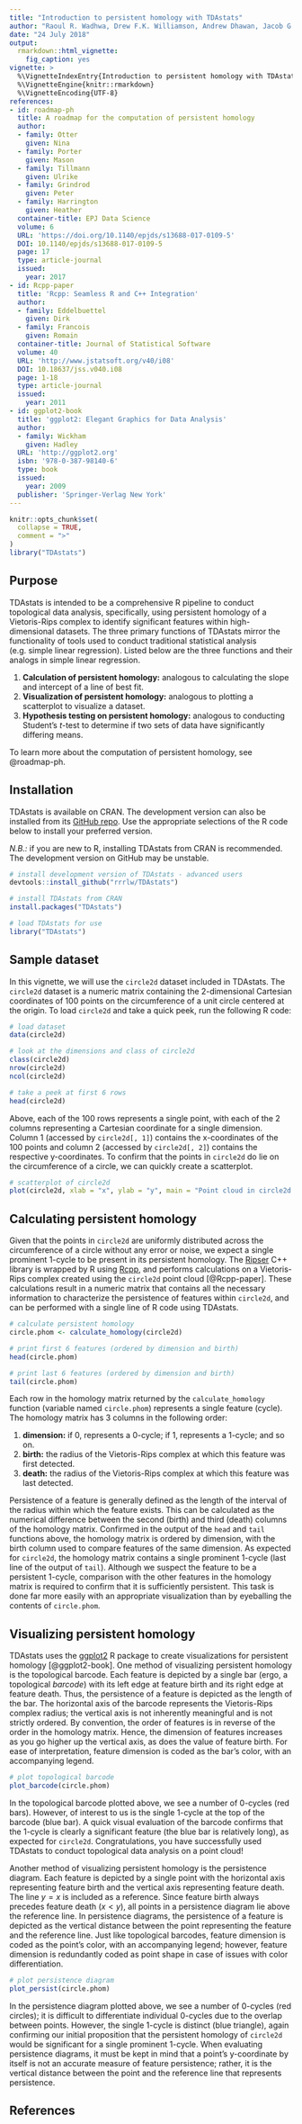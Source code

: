 ```yaml
---
title: "Introduction to persistent homology with TDAstats"
author: "Raoul R. Wadhwa, Drew F.K. Williamson, Andrew Dhawan, Jacob G. Scott"
date: "24 July 2018"
output:
  rmarkdown::html_vignette:
    fig_caption: yes
vignette: >
  %\VignetteIndexEntry{Introduction to persistent homology with TDAstats}
  %\VignetteEngine{knitr::rmarkdown}
  %\VignetteEncoding{UTF-8}
references:
- id: roadmap-ph
  title: A roadmap for the computation of persistent homology
  author:
  - family: Otter
    given: Nina
  - family: Porter
    given: Mason
  - family: Tillmann
    given: Ulrike
  - family: Grindrod
    given: Peter
  - family: Harrington
    given: Heather
  container-title: EPJ Data Science
  volume: 6
  URL: 'https://doi.org/10.1140/epjds/s13688-017-0109-5'
  DOI: 10.1140/epjds/s13688-017-0109-5
  page: 17
  type: article-journal
  issued:
    year: 2017
- id: Rcpp-paper
  title: 'Rcpp: Seamless R and C++ Integration'
  author:
  - family: Eddelbuettel
    given: Dirk
  - family: Francois
    given: Romain
  container-title: Journal of Statistical Software
  volume: 40
  URL: 'http://www.jstatsoft.org/v40/i08'
  DOI: 10.18637/jss.v040.i08
  page: 1-18
  type: article-journal
  issued:
    year: 2011
- id: ggplot2-book
  title: 'ggplot2: Elegant Graphics for Data Analysis'
  author:
  - family: Wickham
    given: Hadley
  URL: 'http://ggplot2.org'
  isbn: '978-0-387-98140-6'
  type: book
  issued:
    year: 2009
  publisher: 'Springer-Verlag New York'
---
```


```r
knitr::opts_chunk$set(
  collapse = TRUE,
  comment = ">"
)
library("TDAstats")
```

## Purpose

TDAstats is intended to be a comprehensive R pipeline to conduct topological data analysis, specifically, using persistent homology of a Vietoris-Rips complex to identify significant features within high-dimensional datasets.
The three primary functions of TDAstats mirror the functionality of tools used to conduct traditional statistical analysis (e.g. simple linear regression).
Listed below are the three functions and their analogs in simple linear regression.

1. **Calculation of persistent homology:** analogous to calculating the slope and intercept of a line of best fit.
1. **Visualization of persistent homology:** analogous to plotting a scatterplot to visualize a dataset.
1. **Hypothesis testing on persistent homology:** analogous to conducting Student's *t*-test to determine if two sets of data have significantly differing means.

To learn more about the computation of persistent homology, see @roadmap-ph.

## Installation

TDAstats is available on CRAN. The development version can also be installed from its [GitHub repo](https://github.com/rrrlw/TDAstats).
Use the appropriate selections of the R code below to install your preferred version.

*N.B.:* if you are new to R, installing TDAstats from CRAN is recommended. The development version on GitHub may be unstable.

```r
# install development version of TDAstats - advanced users
devtools::install_github("rrrlw/TDAstats")

# install TDAstats from CRAN
install.packages("TDAstats")

# load TDAstats for use
library("TDAstats")
```

## Sample dataset

In this vignette, we will use the `circle2d` dataset included in TDAstats.
The `circle2d` dataset is a numeric matrix containing the 2-dimensional Cartesian coordinates of 100 points on the circumference of a unit circle centered at the origin.
To load `circle2d` and take a quick peek, run the following R code:

```r
# load dataset
data(circle2d)

# look at the dimensions and class of circle2d
class(circle2d)
nrow(circle2d)
ncol(circle2d)

# take a peek at first 6 rows
head(circle2d)
```

Above, each of the 100 rows represents a single point, with each of the 2 columns representing a Cartesian coordinate for a single dimension.
Column 1 (accessed by `circle2d[, 1]`) contains the x-coordinates of the 100 points and column 2 (accessed by `circle2d[, 2]`) contains the respective y-coordinates.
To confirm that the points in `circle2d` do lie on the circumference of a circle, we can quickly create a scatterplot.

```r
# scatterplot of circle2d
plot(circle2d, xlab = "x", ylab = "y", main = "Point cloud in circle2d dataset")
```

## Calculating persistent homology

Given that the points in `circle2d` are uniformly distributed across the circumference of a circle without any error or noise, we expect a single prominent 1-cycle to be present in its persistent homology.
The [Ripser](https://github.com/Ripser/ripser) C++ library is wrapped by R using [Rcpp](https://github.com/RcppCore/Rcpp), and performs calculations on a Vietoris-Rips complex created using the `circle2d` point cloud [@Rcpp-paper].
These calculations result in a numeric matrix that contains all the necessary information to characterize the persistence of features within `circle2d`, and can be performed with a single line of R code using TDAstats.

```r
# calculate persistent homology
circle.phom <- calculate_homology(circle2d)

# print first 6 features (ordered by dimension and birth)
head(circle.phom)

# print last 6 features (ordered by dimension and birth)
tail(circle.phom)
```

Each row in the homology matrix returned by the `calculate_homology` function (variable named `circle.phom`) represents a single feature (cycle).
The homology matrix has 3 columns in the following order:

1. **dimension:** if 0, represents a 0-cycle; if 1, represents a 1-cycle; and so on.
1. **birth:** the radius of the Vietoris-Rips complex at which this feature was first detected.
1. **death:** the radius of the Vietoris-Rips complex at which this feature was last detected.

Persistence of a feature is generally defined as the length of the interval of the radius within which the feature exists.
This can be calculated as the numerical difference between the second (birth) and third (death) columns of the homology matrix.
Confirmed in the output of the `head` and `tail` functions above, the homology matrix is ordered by dimension, with the birth column used to compare features of the same dimension.
As expected for `circle2d`, the homology matrix contains a single prominent 1-cycle (last line of the output of `tail`).
Although we suspect the feature to be a persistent 1-cycle, comparison with the other features in the homology matrix is required to confirm that it is sufficiently persistent.
This task is done far more easily with an appropriate visualization than by eyeballing the contents of `circle.phom`.

## Visualizing persistent homology

TDAstats uses the [ggplot2](http://ggplot2.org) R package to create visualizations for persistent homology [@ggplot2-book].
One method of visualizing persistent homology is the topological barcode.
Each feature is depicted by a single bar (ergo, a topological *barcode*) with its left edge at feature birth and its right edge at feature death.
Thus, the persistence of a feature is depicted as the length of the bar.
The horizontal axis of the barcode represents the Vietoris-Rips complex radius; the vertical axis is not inherently meaningful and is not strictly ordered.
By convention, the order of features is in reverse of the order in the homology matrix.
Hence, the dimension of features increases as you go higher up the vertical axis, as does the value of feature birth.
For ease of interpretation, feature dimension is coded as the bar's color, with an accompanying legend.

```r
# plot topological barcode
plot_barcode(circle.phom)
```

In the topological barcode plotted above, we see a number of 0-cycles (red bars).
However, of interest to us is the single 1-cycle at the top of the barcode (blue bar).
A quick visual evaluation of the barcode confirms that the 1-cycle is clearly a significant feature (the blue bar is relatively long), as expected for `circle2d`.
Congratulations, you have successfully used TDAstats to conduct topological data analysis on a point cloud!

Another method of visualizing persistent homology is the persistence diagram.
Each feature is depicted by a single point with the horizontal axis representing feature birth and the vertical axis representing feature death.
The line $y = x$ is included as a reference.
Since feature birth always precedes feature death ($x < y$), all points in a persistence diagram lie above the reference line.
In persistence diagrams, the persistence of a feature is depicted as the vertical distance between the point representing the feature and the reference line.
Just like topological barcodes, feature dimension is coded as the point's color, with an accompanying legend; however, feature dimension is redundantly coded as point shape in case of issues with color differentiation.

```r
# plot persistence diagram
plot_persist(circle.phom)
```

In the persistence diagram plotted above, we see a number of 0-cycles (red circles); it is difficult to differentiate individual 0-cycles due to the overlap between points.
However, the single 1-cycle is distinct (blue triangle), again confirming our initial proposition that the persistent homology of `circle2d` would be significant for a single prominent 1-cycle.
When evaluating persistence diagrams, it must be kept in mind that a point's y-coordinate by itself is not an accurate measure of feature persistence; rather, it is the vertical distance between the point and the reference line that represents persistence.

## References